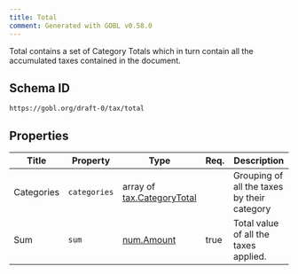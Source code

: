 ```yaml
---
title: Total
comment: Generated with GOBL v0.58.0
---
```


Total contains a set of Category Totals which in turn contain all the accumulated taxes contained in the document.

## Schema ID

`https://gobl.org/draft-0/tax/total`

## Properties

| Title      | Property     | Type                                                      | Req. | Description                                 |
|------------|--------------|-----------------------------------------------------------|------|---------------------------------------------|
| Categories | `categories` | array of [tax.CategoryTotal](/draft-0/tax/category_total) |      | Grouping of all the taxes by their category |
| Sum        | `sum`        | [num.Amount](/draft-0/num/amount)                         | true | Total value of all the taxes applied.       |

